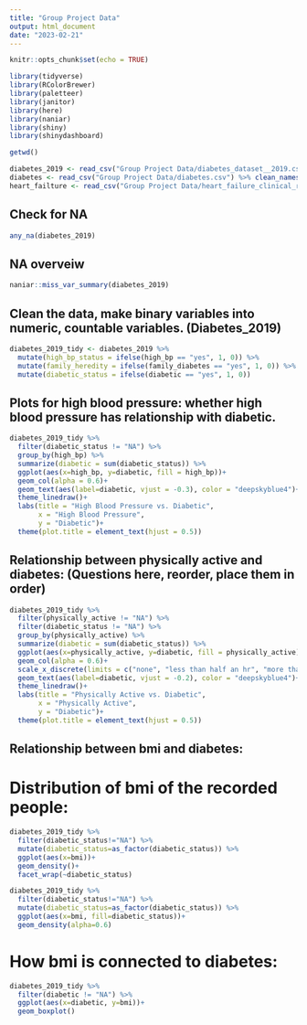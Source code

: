 ```yaml
---
title: "Group Project Data"
output: html_document
date: "2023-02-21"
---
```


```r
knitr::opts_chunk$set(echo = TRUE)
```

```r
library(tidyverse)
library(RColorBrewer)
library(paletteer)
library(janitor)
library(here)
library(naniar)
library(shiny)
library(shinydashboard)
```

```r
getwd()
```

```r
diabetes_2019 <- read_csv("Group Project Data/diabetes_dataset__2019.csv") %>% clean_names()
diabetes <- read_csv("Group Project Data/diabetes.csv") %>% clean_names()
heart_failture <- read_csv("Group Project Data/heart_failure_clinical_records_dataset.csv") %>% clean_names()
```
## Check for NA
```r
any_na(diabetes_2019)
```
## NA overveiw
```r
naniar::miss_var_summary(diabetes_2019)
```

## Clean the data, make binary variables into numeric, countable variables. (Diabetes_2019)
```r
diabetes_2019_tidy <- diabetes_2019 %>% 
  mutate(high_bp_status = ifelse(high_bp == "yes", 1, 0)) %>% 
  mutate(family_heredity = ifelse(family_diabetes == "yes", 1, 0)) %>% 
  mutate(diabetic_status = ifelse(diabetic == "yes", 1, 0))
```

## Plots for high blood pressure: whether high blood pressure has relationship with diabetic. 
```r
diabetes_2019_tidy %>% 
  filter(diabetic_status != "NA") %>% 
  group_by(high_bp) %>%
  summarize(diabetic = sum(diabetic_status)) %>% 
  ggplot(aes(x=high_bp, y=diabetic, fill = high_bp))+
  geom_col(alpha = 0.6)+
  geom_text(aes(label=diabetic, vjust = -0.3), color = "deepskyblue4")+
  theme_linedraw()+
  labs(title = "High Blood Pressure vs. Diabetic", 
       x = "High Blood Pressure",
       y = "Diabetic")+
  theme(plot.title = element_text(hjust = 0.5))
```

## Relationship between physically active and diabetes: (Questions here, reorder, place them in order)
```r
diabetes_2019_tidy %>% 
  filter(physically_active != "NA") %>% 
  filter(diabetic_status != "NA") %>% 
  group_by(physically_active) %>% 
  summarize(diabetic = sum(diabetic_status)) %>% 
  ggplot(aes(x=physically_active, y=diabetic, fill = physically_active))+
  geom_col(alpha = 0.6)+
  scale_x_discrete(limits = c("none", "less than half an hr", "more than half an hr", "one hr or more"))+
  geom_text(aes(label=diabetic, vjust = -0.2), color = "deepskyblue4")+
  theme_linedraw()+
  labs(title = "Physically Active vs. Diabetic", 
       x = "Physically Active",
       y = "Diabetic")+
  theme(plot.title = element_text(hjust = 0.5))
```

## Relationship between bmi and diabetes:

# Distribution of bmi of the recorded people:
```r
diabetes_2019_tidy %>% 
  filter(diabetic_status!="NA") %>% 
  mutate(diabetic_status=as_factor(diabetic_status)) %>% 
  ggplot(aes(x=bmi))+
  geom_density()+
  facet_wrap(~diabetic_status)
```

```r
diabetes_2019_tidy %>% 
  filter(diabetic_status!="NA") %>% 
  mutate(diabetic_status=as_factor(diabetic_status)) %>% 
  ggplot(aes(x=bmi, fill=diabetic_status))+
  geom_density(alpha=0.6)
```

# How bmi is connected to diabetes:
```r
diabetes_2019_tidy %>% 
  filter(diabetic != "NA") %>% 
  ggplot(aes(x=diabetic, y=bmi))+
  geom_boxplot()
```

